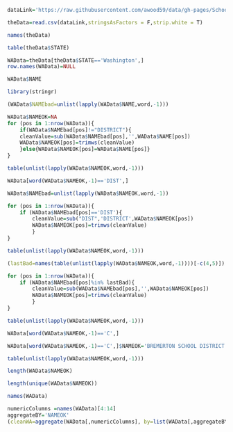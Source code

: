 
```r
dataLink='https://raw.githubusercontent.com/awood59/data/gh-pages/SchoolFinanceEdit.csv'
```

```r
theData=read.csv(dataLink,stringsAsFactors = F,strip.white = T)
```

```r
names(theData)
```

```r
table(theData$STATE)
```

```r
WAData=theData[theData$STATE=='Washington',]
row.names(WAData)=NULL
```


```r
WAData$NAME
```

```r
library(stringr)

(WAData$NAMEbad=unlist(lapply(WAData$NAME,word,-1)))

```


```r
WAData$NAMEOK=NA
for (pos in 1:nrow(WAData)){
    if(WAData$NAMEbad[pos]!="DISTRICT"){
    cleanValue=sub(WAData$NAMEbad[pos],'',WAData$NAME[pos])
    WAData$NAMEOK[pos]=trimws(cleanValue)
    }else{WAData$NAMEOK[pos]=WAData$NAME[pos]}
}
```

```r
table(unlist(lapply(WAData$NAMEOK,word,-1)))
```

```r
WAData[word(WAData$NAMEOK,-1)=='DIST',]
```

```r
WAData$NAMEbad=unlist(lapply(WAData$NAMEOK,word,-1))
```


```r
for (pos in 1:nrow(WAData)){
    if (WAData$NAMEbad[pos]=='DIST'){
        cleanValue=sub("DIST",'DISTRICT',WAData$NAMEOK[pos])
        WAData$NAMEOK[pos]=trimws(cleanValue)
        }
}
```


```r
table(unlist(lapply(WAData$NAMEOK,word,-1)))
```



```r
(lastBad=names(table(unlist(lapply(WAData$NAMEOK,word,-1))))[-c(4,5)])
```




```r
for (pos in 1:nrow(WAData)){
    if (WAData$NAMEbad[pos]%in% lastBad){
        cleanValue=sub(WAData$NAMEbad[pos],'',WAData$NAMEOK[pos])
        WAData$NAMEOK[pos]=trimws(cleanValue)
        }
}

```

```r
table(unlist(lapply(WAData$NAMEOK,word,-1)))
```
```r
WAData[word(WAData$NAMEOK,-1)=='C',]
```

```r
WAData[word(WAData$NAMEOK,-1)=='C',]$NAMEOK='BREMERTON SCHOOL DISTRICT'
```


```r
table(unlist(lapply(WAData$NAMEOK,word,-1)))
```

```r
length(WAData$NAMEOK)
```

```r
length(unique(WAData$NAMEOK))
```

```r
names(WAData)
```

```r
numericColumns =names(WAData)[4:14]
aggregateBY='NAMEOK'
(cleanWA=aggregate(WAData[,numericColumns], by=list(WAData[,aggregateBY]), sum ))
```



